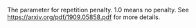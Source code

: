 The parameter for repetition penalty. 1.0 means no penalty. See https://arxiv.org/pdf/1909.05858.pdf for more details.